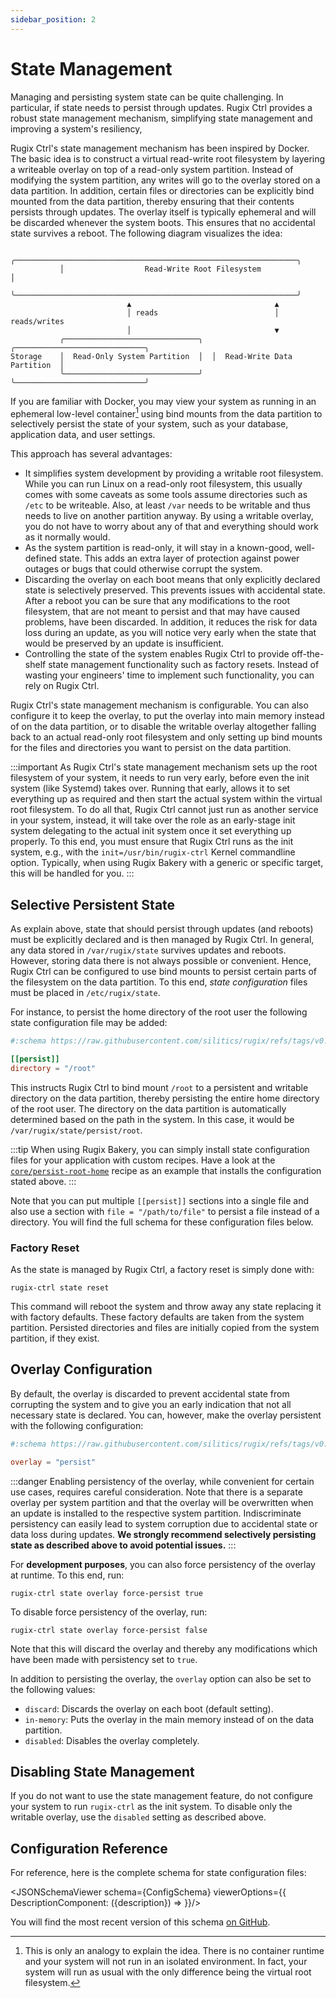 ```yaml
---
sidebar_position: 2
---
```





# State Management

Managing and persisting system state can be quite challenging. In particular, if state needs to persist through updates. Rugix Ctrl provides a robust state management mechanism, simplifying state management and improving a system's resiliency, 

Rugix Ctrl's state management mechanism has been inspired by Docker. The basic idea is to construct a virtual read-write root filesystem by layering a writeable overlay on top of a read-only system partition. Instead of modifying the system partition, any writes will go to the overlay stored on a data partition. In addition, certain files or directories can be explicitly bind mounted from the data partition, thereby ensuring that their contents persists through updates. The overlay itself is typically ephemeral and will be discarded whenever the system boots. This ensures that no accidental state survives a reboot. The following diagram visualizes the idea:

```
           ╭───────────────────────────────────────────────────────────────╮
           │                  Read-Write Root Filesystem                   │
           ╰───────────────────────────────────────────────────────────────╯
                          ▲                                ▲
                          │ reads                          │ reads/writes
                          │                                ▼
           ╭──────────────────────────────╮  ╭─────────────────────────────╮
Storage    │  Read-Only System Partition  │  │  Read-Write Data Partition  │
           ╰──────────────────────────────╯  ╰─────────────────────────────╯
```

If you are familiar with Docker, you may view your system as running in an ephemeral low-level container[^container] using bind mounts from the data partition to selectively persist the state of your system, such as your database, application data, and user settings.

[^container]: This is only an analogy to explain the idea. There is no container runtime and your system will not run in an isolated environment. In fact, your system will run as usual with the only difference being the virtual root filesystem.

This approach has several advantages:

- It simplifies system development by providing a writable root filesystem. While you can run Linux on a read-only root filesystem, this usually comes with some caveats as some tools assume directories such as `/etc` to be writeable. Also, at least `/var` needs to be writable and thus needs to live on another partition anyway. By using a writable overlay, you do not have to worry about any of that and everything should work as it normally would.
- As the system partition is read-only, it will stay in a known-good, well-defined state. This adds an extra layer of protection against power outages or bugs that could otherwise corrupt the system.
- Discarding the overlay on each boot means that only explicitly declared state is selectively preserved. This prevents issues with accidental state. After a reboot you can be sure that any modifications to the root filesystem, that are not meant to persist and that may have caused problems, have been discarded. In addition, it reduces the risk for data loss during an update, as you will notice very early when the state that would be preserved by an update is insufficient.
- Controlling the state of the system enables Rugix Ctrl to provide off-the-shelf state management functionality such as factory resets. Instead of wasting your engineers' time to implement such functionality, you can rely on Rugix Ctrl.

Rugix Ctrl's state management mechanism is configurable. You can also configure it to keep the overlay, to put the overlay into main memory instead of on the data partition, or to disable the writable overlay altogether falling back to an actual read-only root filesystem and only setting up bind mounts for the files and directories you want to persist on the data partition.

:::important
As Rugix Ctrl's state management mechanism sets up the root filesystem of your system, it needs to run very early, before even the init system (like Systemd) takes over. Running that early, allows it to set everything up as required and then start the actual system within the virtual root filesystem. To do all that, Rugix Ctrl cannot just run as another service in your system, instead, it will take over the role as an early-stage init system delegating to the actual init system once it set everything up properly. To this end, you must ensure that Rugix Ctrl runs as the init system, e.g., with the `init=/usr/bin/rugix-ctrl` Kernel commandline option. Typically, when using Rugix Bakery with a generic or specific target, this will be handled for you.
:::


## Selective Persistent State

As explain above, state that should persist through updates (and reboots) must be explicitly declared and is then managed by Rugix Ctrl. In general, any data stored in `/var/rugix/state` survives updates and reboots. However, storing data there is not always possible or convenient. Hence, Rugix Ctrl can be configured to use bind mounts to persist certain parts of the filesystem on the data partition. To this end, _state configuration_ files must be placed in `/etc/rugix/state`.

For instance, to persist the home directory of the root user the following state configuration file may be added:

```toml title="/etc/rugix/state/root-home.toml"
#:schema https://raw.githubusercontent.com/silitics/rugix/refs/tags/v0.8.0/schemas/rugix-ctrl-state.schema.json

[[persist]]
directory = "/root"
```

This instructs Rugix Ctrl to bind mount `/root` to a persistent and writable directory on the data partition, thereby persisting the entire home directory of the root user. The directory on the data partition is automatically determined based on the path in the system. In this case, it would be `/var/rugix/state/persist/root`.

:::tip
When using Rugix Bakery, you can simply install state configuration files for your application with custom recipes. Have a look at the [`core/persist-root-home`](https://github.com/silitics/rugpi/tree/main/bakery/repositories/core/recipes/persist-root-home) recipe as an example that installs the configuration stated above.
:::

Note that you can put multiple `[[persist]]` sections into a single file and also use a section with `file = "/path/to/file"` to persist a file instead of a directory. You will find the full schema for these configuration files below.

### Factory Reset

As the state is managed by Rugix Ctrl, a factory reset is simply done with:

```shell
rugix-ctrl state reset
```

This command will reboot the system and throw away any state replacing it with factory defaults. These factory defaults are taken from the system partition. Persisted directories and files are initially copied from the system partition, if they exist.


## Overlay Configuration

By default, the overlay is discarded to prevent accidental state from corrupting the system and to give you an early indication that not all necessary state is declared. You can, however, make the overlay persistent with the following configuration:

```toml title="/etc/rugix/state.toml"
#:schema https://raw.githubusercontent.com/silitics/rugix/refs/tags/v0.8.0/schemas/rugix-ctrl-state.schema.json

overlay = "persist"
```

:::danger
Enabling persistency of the overlay, while convenient for certain use cases, requires careful consideration. Note that there is a separate overlay per system partition and that the overlay will be overwritten when an update is installed to the respective system partition. Indiscriminate persistency can easily lead to system corruption due to accidental state or data loss during updates. **We strongly recommend selectively persisting state as described above to avoid potential issues.**
:::

For **development purposes**, you can also force persistency of the overlay at runtime.
To this end, run:

```shell
rugix-ctrl state overlay force-persist true
```

To disable force persistency of the overlay, run:

```shell
rugix-ctrl state overlay force-persist false
```

Note that this will discard the overlay and thereby any modifications which have been made with persistency set to `true`.

In addition to persisting the overlay, the `overlay` option can also be set to the following values:

- `discard`: Discards the overlay on each boot (default setting).
- `in-memory`: Puts the overlay in the main memory instead of on the data partition.
- `disabled`: Disables the overlay completely.


## Disabling State Management

If you do not want to use the state management feature, do not configure your system to run `rugix-ctrl` as the init system. To disable only the writable overlay, use the `disabled` setting as described above.


## Configuration Reference

For reference, here is the complete schema for state configuration files:

<JSONSchemaViewer schema={ConfigSchema} viewerOptions={{
    DescriptionComponent: ({description}) => <ReactMarkdown children={description} />
}}/>

You will find the most recent version of this schema [on GitHub](https://github.com/silitics/rugix/blob/main/schemas/rugix-ctrl-state.schema.json).